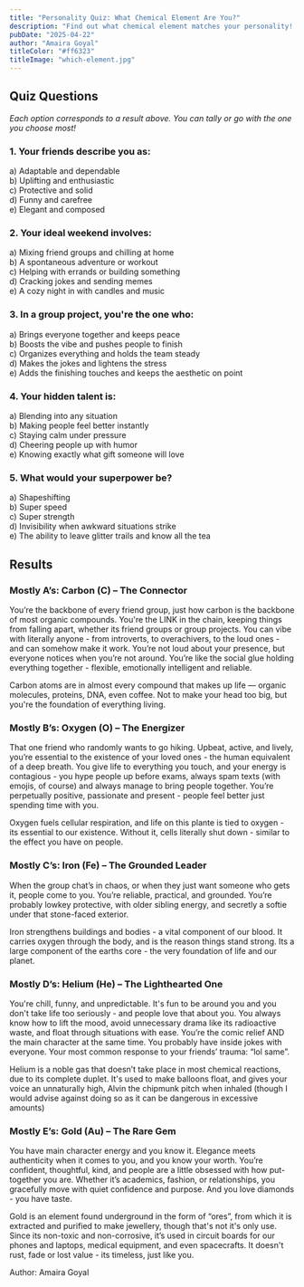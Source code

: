 ```yaml
---
title: "Personality Quiz: What Chemical Element Are You?"
description: "Find out what chemical element matches your personality! Are you Carbon, Oxygen, Iron, Helium, or Gold? Each element has its own unique characteristics and significance in the world. Let's see which one resonates with you!"
pubDate: "2025-04-22"
author: "Amaira Goyal"
titleColor: "#ff6323"
titleImage: "which-element.jpg"
---
```


<div class="w-3/4 m-auto mt-12">

## Quiz Questions

*Each option corresponds to a result above. You can tally or go with the one you choose most\!*

### 1\. Your friends describe you as:

a) Adaptable and dependable  
 b) Uplifting and enthusiastic  
 c) Protective and solid  
 d) Funny and carefree   
 e) Elegant and composed 

### 2\. Your ideal weekend involves:

a) Mixing friend groups and chilling at home  
 b) A spontaneous adventure or workout  
 c) Helping with errands or building something  
 d) Cracking jokes and sending memes  
 e) A cozy night in with candles and music 

### 3\. In a group project, you're the one who:

a) Brings everyone together and keeps peace  
 b) Boosts the vibe and pushes people to finish  
 c) Organizes everything and holds the team steady  
 d) Makes the jokes and lightens the stress  
 e) Adds the finishing touches and keeps the aesthetic on point 

### 4\. Your hidden talent is:

a) Blending into any situation   
 b) Making people feel better instantly  
 c) Staying calm under pressure  
 d) Cheering people up with humor  
 e) Knowing exactly what gift someone will love

### 5\. What would your superpower be?

a) Shapeshifting  
 b) Super speed  
 c) Super strength  
 d) Invisibility when awkward situations strike  
 e) The ability to leave glitter trails and know all the tea 

## **Results**

### Mostly A’s: Carbon (C) – The Connector  
You’re the backbone of every friend group, just how carbon is the backbone of most organic compounds. You're the LINK in the chain, keeping things from falling apart, whether its friend groups or group projects. You can vibe with literally anyone \- from introverts, to overachivers, to the loud ones \- and can somehow make it work. You’re not loud about your presence, but everyone notices when you’re not around. You’re like the social glue holding everything together \- flexible, emotionally intelligent and reliable. 

Carbon atoms are in almost every compound that makes up life — organic molecules, proteins, DNA, even coffee. Not to make your head too big, but you're the foundation of everything living.

### Mostly B’s: Oxygen (O) – The Energizer  
That one friend who randomly wants to go hiking. Upbeat, active, and lively, you’re essential to the existence of your loved ones \- the human equivalent of a deep breath. You give life to everything you touch, and your energy is contagious \- you hype people up before exams, always spam texts (with emojis, of course) and always manage to bring people together. You’re perpetually positive, passionate and present \- people feel better just spending time with you. 

Oxygen fuels cellular respiration, and life on this plante is tied to oxygen \- its essential to our existence. Without it, cells literally shut down \- similar to the effect you have on people.

### Mostly C’s: Iron (Fe) – The Grounded Leader  
When the group chat’s in chaos, or when they just want someone who gets it, people come to you. You’re reliable, practical, and grounded. You’re probably lowkey protective, with older sibling energy, and secretly a softie under that stone-faced exterior. 

Iron strengthens buildings and bodies \- a vital component of our blood. It carries oxygen through the body, and is the reason things stand strong. Its a large component of the earths core \- the very foundation of life and our planet. 

### Mostly D’s: Helium (He) – The Lighthearted One  
You're chill, funny, and unpredictable. It's fun to be around you and you don't take life too seriously \- and people love that about you. You always know how to lift the mood, avoid unnecessary drama like its radioactive waste, and float through situations with ease. You’re the comic relief AND the main character at the same time. You probably have inside jokes with everyone. Your most common response to your friends’ trauma: “lol same”. 

Helium is a noble gas that doesn’t take place in most chemical reactions, due to its complete duplet. It's used to make balloons float, and gives your voice an unnaturally high, Alvin the chipmunk pitch when inhaled (though I would advise against doing so as it can be dangerous in excessive amounts) 

### Mostly E’s: Gold (Au) – The Rare Gem  
You have main character energy and you know it. Elegance meets authenticity when it comes to you, and you know your worth. You’re confident, thoughtful, kind, and people are a little obsessed with how put-together you are. Whether it’s academics, fashion, or relationships, you gracefully move with quiet confidence and purpose. And you love diamonds \- you have taste. 

Gold is an element found underground in the form of “ores”, from which it is extracted and purified to make jewellery, though that's not it's only use. Since its non-toxic and non-corrosive, it’s used in circuit boards for our phones and laptops, medical equipment, and even spacecrafts. It doesn't rust, fade or lost value \- its timeless, just like you. 

Author: Amaira Goyal
</div>